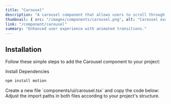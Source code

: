 ```yaml
---
title: "Carousel"
description: "A carousel component that allows users to scroll through a list of items."
thumbnail: { src: "/images/components/carousel.png", alt: "Carousel example" }
link: "/component/carousel"
summary: "Enhanced user experience with animated transitions."
---
```


<ComponentPreview name="carousel-demo" />

## Installation

Follow these simple steps to add the Carousel component to your project:

<Steps>

<Step>
Install Dependencies
</Step>

```bash 
npm install motion 
```

<Step>
    Create a new file `components/ui/carousel.tsx` and copy the code below:
</Step>

<CollapsibleSource name="carousel" />

<Step>
    Adjust the import paths in both files according to your project's structure.
</Step>

</Steps>
